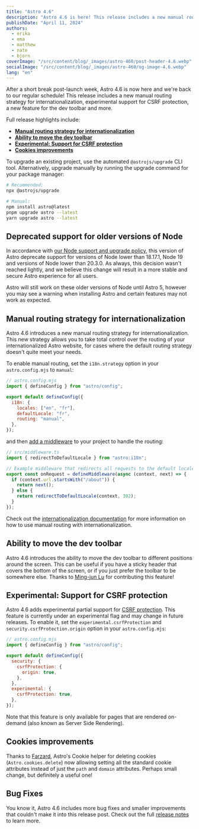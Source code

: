 ```yaml
---
title: "Astro 4.6"
description: "Astro 4.6 is here! This release includes a new manual routing strategy for internationalization, the ability to move the dev toolbar, experimental support for CSRF protection and more."
publishDate: "April 11, 2024"
authors:
  - erika
  - ema
  - matthew
  - nate
  - bjorn
coverImage: "/src/content/blog/_images/astro-460/post-header-4.6.webp"
socialImage: "/src/content/blog/_images/astro-460/og-image-4.6.webp"
lang: "en"
---
```



<BlogSummary>
  After a short break post-launch week, Astro 4.6 is now here and we're back to our regular schedule! This release includes a new manual routing strategy for internationalization, experimental support for CSRF protection, a new feature for the dev toolbar and more.
</BlogSummary>

Full release highlights include:

- [**Manual routing strategy for internationalization**](#manual-routing-strategy-for-internationalization)
- [**Ability to move the dev toolbar**](#ability-to-move-the-dev-toolbar)
- [**Experimental: Support for CSRF protection**](#experimental-support-for-csrf-protection)
- [**Cookies improvements**](#cookies-improvements)

To upgrade an existing project, use the automated `@astrojs/upgrade` CLI tool. Alternatively, upgrade manually by running the upgrade command for your package manager:

```sh
# Recommended:
npx @astrojs/upgrade

# Manual:
npm install astro@latest
pnpm upgrade astro --latest
yarn upgrade astro --latest
```

## Deprecated support for older versions of Node

In accordance with [our Node support and upgrade policy](https://docs.astro.build/en/upgrade-astro/#nodejs-support-and-upgrade-policies), this version of Astro deprecate support for versions of Node lower than 18.17.1, Node 19 and versions of Node lower than 20.3.0. As always, this decision wasn't reached lightly, and we believe this change will result in a more stable and secure Astro experience for all users.

Astro will still work on these older versions of Node until Astro 5, however you may see a warning when installing Astro and certain features may not work as expected.

## Manual routing strategy for internationalization

Astro 4.6 introduces a new manual routing strategy for internationalization. This new strategy allows you to take total control over the routing of your internationalized Astro website, for cases where the default routing strategy doesn't quite meet your needs.

To enable manual routing, set the `i18n.strategy` option in your `astro.config.mjs` to `manual`:

```js
// astro.config.mjs
import { defineConfig } from "astro/config";

export default defineConfig({
  i18n: {
    locales: ["en", "fr"],
    defaultLocale: "fr",
    routing: "manual",
  },
});
```

and then [add a middleware](https://docs.astro.build/en/guides/middleware/) to your project to handle the routing:

```ts
// src/middleware.ts
import { redirectToDefaultLocale } from "astro:i18n";

// Example middleware that redirects all requests to the default locale apart for the /about page
export const onRequest = defineMiddleware(async (context, next) => {
  if (context.url.startsWith("/about")) {
    return next();
  } else {
    return redirectToDefaultLocale(context, 302);
  }
});
```

Check out the [internationalization documentation](https://docs.astro.build/en/guides/internationalization/) for more information on how to use manual routing with internationalization.

## Ability to move the dev toolbar

Astro 4.6 introduces the ability to move the dev toolbar to different positions around the screen. This can be useful if you have a sticky header that covers the bottom of the screen, or if you just prefer the toolbar to be somewhere else. Thanks to [Ming-jun Lu](https://github.com/mingjunlu) for contributing this feature!

## Experimental: Support for CSRF protection

Astro 4.6 adds experimental partial support for [CSRF protection](https://developer.mozilla.org/en-US/docs/Glossary/CSRF). This feature is currently under an experimental flag and may change in future releases. To enable it, set the `experimental.csrfProtection` and `security.csrfProtection.origin` option in your `astro.config.mjs`:

```js
// astro.config.mjs
import { defineConfig } from "astro/config";

export default defineConfig({
  security: {
    csrfProtection: {
      origin: true,
    },
  },
  experimental: {
    csrfProtection: true,
  },
});
```

Note that this feature is only available for pages that are rendered on-demand (also known as Server Side Rendering).

## Cookies improvements

Thanks to [Farzard](https://github.com/fshafiee), Astro's Cookie helper for deleting cookies (`Astro.cookies.delete`) now allowing setting all the standard cookie attributes instead of just the `path` and `domain` attributes. Perhaps small change, but definitely a useful one!

## Bug Fixes

You know it, Astro 4.6 includes more bug fixes and smaller improvements that couldn't make it into this release post. Check out the full [release notes](https://github.com/withastro/astro/blob/refs/heads/main/packages/astro/CHANGELOG.md#460) to learn more.
